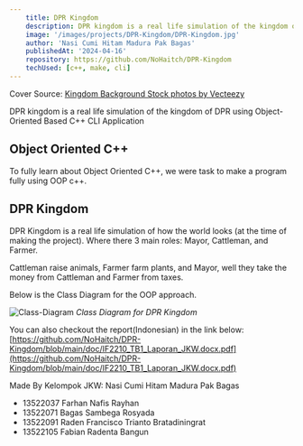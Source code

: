 ```yaml
---
    title: DPR Kingdom
    description: DPR kingdom is a real life simulation of the kingdom of DPR using Object-Oriented Based C++ CLI Application
    image: '/images/projects/DPR-Kingdom/DPR-Kingdom.jpg'
    author: 'Nasi Cumi Hitam Madura Pak Bagas'
    publishedAt: '2024-04-16'
    repository: https://github.com/NoHaitch/DPR-Kingdom
    techUsed: [c++, make, cli]
---
```


Cover Source: <a href="https://www.vecteezy.com/free-photos/kingdom-background">Kingdom Background Stock photos by Vecteezy</a>


DPR kingdom is a real life simulation of the kingdom of DPR using Object-Oriented Based C++ CLI Application

## Object Oriented C++

To fully learn about Object Oriented C++, we were task to make a program fully using OOP c++. 

## DPR Kingdom

DPR Kingdom is a real life simulation of how the world looks (at the time of making the project). Where there 3 main roles: Mayor, Cattleman, and Farmer.

Cattleman raise animals, Farmer farm plants, and Mayor, well they take the money from Cattleman and Farmer from taxes.

Below is the Class Diagram for the OOP approach.

![Class-Diagram](/images/projects/DPR-Kingdom/Class-Diagram.png)
*Class Diagram for DPR Kingdom*


You can also checkout the report(Indonesian) in the link below:
[https://github.com/NoHaitch/DPR-Kingdom/blob/main/doc/IF2210_TB1_Laporan_JKW.docx.pdf](https://github.com/NoHaitch/DPR-Kingdom/blob/main/doc/IF2210_TB1_Laporan_JKW.docx.pdf)


Made By Kelompok JKW: Nasi Cumi Hitam Madura Pak Bagas
- 13522037 Farhan Nafis Rayhan
- 13522071 Bagas Sambega Rosyada
- 13522091 Raden Francisco Trianto Bratadiningrat
- 13522105 Fabian Radenta Bangun